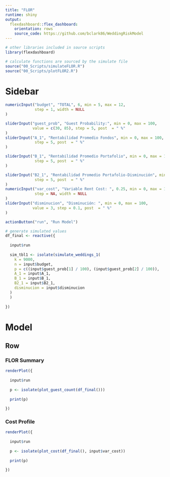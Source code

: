 ```yaml
---
title: "FLOR"
runtime: shiny
output: 
  flexdashboard::flex_dashboard:
    orientation: rows
    source_code: https://github.com/bclark86/WeddingRiskModel
---
```


```r
# other libraries included in source scripts
library(flexdashboard)

# calculate functions are sourced by the simulate file
source("00_Scripts/simulateFLOR.R")
source("00_Scripts/plotFLOR2.R")
```

Sidebar {.sidebar}
======================================================================

```r
numericInput("budget", "TOTAL", 6, min = 5, max = 12, 
             step = 1, width = NULL
)

sliderInput("guest_prob", "Guest Probability:", min = 0, max = 100, 
            value = c(30, 85), step = 5, post  = " %"
)
sliderInput("A_1", "Rentabilidad Promedio Fondos", min = 0, max = 100, 
             step = 5, post  = " %"
)

sliderInput("B_1", "Rentabilidad Promedio Portafolio", min = 0, max = 100, 
             step = 5, post  = " %"
)

sliderInput("B2_1", "Rentabilidad Promedio Portafolio-Disminución", min = 0, max = 100, 
             step = 5, post  = " %"
)
numericInput("var_cost", "Variable Rent Cost: ", 0.25, min = 0, max = 1, 
             step = NA, width = NULL
)
sliderInput("disminucion", "Disminución: ", min = 0, max = 100, 
            value = 3, step = 0.1, post  = " %"
)

actionButton("run", "Run Model")
```

```r
# generate simulated values
df_final <- reactive({
  
  input$run
  
  sim_tbl1 <- isolate(simulate_weddings_1(
    k = 9000,
    n = input$budget,
    p = c((input$guest_prob[1] / 100), (input$guest_prob[2] / 100)),
    A_1 = input$A_1, 
    B_1 = input$B_1, 
    B2_1 = input$B2_1, 
    disminucion = input$disminucion
  )
  )
  
})
```


Model
======================================================================

Row
-----------------------------------------------------------------------

### FLOR Summary


```r
renderPlot({
  
  input$run
  
  p <- isolate(plot_guest_count(df_final()))
  
  print(p)
  
})
```

### Cost Profile

```r
renderPlot({
  
  input$run
  
  p <- isolate(plot_cost(df_final(), input$var_cost))
  
  print(p)
  
})
```
